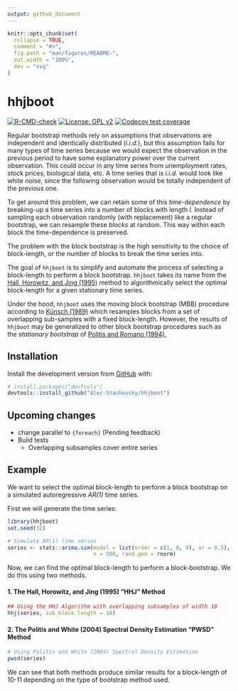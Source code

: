 ```yaml
---
output: github_document
---
```


<!-- README.md is generated from README.Rmd. Please edit that file -->

```r
knitr::opts_chunk$set(
  collapse = TRUE,
  comment = "#>",
  fig.path = "man/figures/README-",
  out.width = "100%",
  dev = "svg"
)
```

# hhjboot

<!-- badges: start -->
[![R-CMD-check](https://github.com/Alec-Stashevsky/hhjboot/workflows/R-CMD-check/badge.svg)](https://github.com/Alec-Stashevsky/hhjboot/actions) [![License: GPL v2](https://img.shields.io/badge/License-GPL%20v2-blue.svg)](https://www.gnu.org/licenses/old-licenses/gpl-2.0.en.html)
[![Codecov test coverage](https://codecov.io/gh/Alec-Stashevsky/hhjboot/branch/main/graph/badge.svg)](https://codecov.io/gh/Alec-Stashevsky/hhjboot?branch=main)
<!-- badges: end -->

Regular bootstrap methods rely on assumptions that observations are independent and identically distributed (*i.i.d.*), but this assumption fails for many types of time series because we would expect the observation in the previous period to have some explanatory power over the current observation. This could occur in any time series from unemployment rates, stock prices, biological data, etc. A time series that is *i.i.d.* would look like white noise, since the following observation would be totally independent of the previous one.

To get around this problem, we can retain some of this *time-dependence* by breaking-up a time series into a number of blocks with length *l*. Instead of sampling each observation randomly (with replacement) like a regular bootstrap, we can resample these *blocks* at random. This way within each block the time-dependence is preserved.

The problem with the block bootstrap is the high sensitivity to the choice of block-length, or the number of blocks to break the time series into. 

The goal of `hhjboot` is to simplify and automate the process of selecting a block-length to perform a block bootstrap. `hhjboot` takes its name from the [Hall, Horowitz, and Jing (1995)](https://academic.oup.com/biomet/article-abstract/82/3/561/260651?redirectedFrom=fulltext) method to algorithmically select the optimal block-length for a given stationary time series.

Under the hood, `hhjboot` uses the moving block bootstrap (MBB) procedure according to [Künsch (1989)](https://projecteuclid.org/euclid.aos/1176347265) which resamples blocks from a set of overlapping sub-samples with a fixed block-length. However, the results of `hhjboot` may be generalized to other block bootstrap procedures such as the *stationary bootstrap* of [Politis and Romano (1994).](https://www.tandfonline.com/doi/abs/10.1080/01621459.1994.10476870)


## Installation

<!-- You can install the released version of hhjboot from [CRAN](https://CRAN.R-project.org) with: -->

<!-- ``` r -->
<!-- install.packages("hhjboot") -->
<!-- ``` -->

Install the development version from [GitHub](https://github.com) with:

``` r
# install.packages("devtools")
devtools::install_github("Alec-Stashevsky/hhjboot")
```

## Upcoming changes
- change parallel to `{foreach}` (Pending feedback)
- Build tests
  - Overlapping subsamples cover entire series
  

## Example

We want to select the optimal block-length to perform a block bootstrap on a 
simulated autoregressive *AR(1)* time series.

First we will generate the time series:
```r
library(hhjboot)
set.seed(32)

# Simulate AR(1) time series
series <- stats::arima.sim(model = list(order = c(1, 0, 0), ar = 0.5),
                           n = 500, rand.gen = rnorm)
```

Now, we can find the optimal block-length to perform a block-bootstrap. We do 
this using two methods.

#### 1. The Hall, Horowitz, and Jing (1995) "HHJ" Method

```r
## Using the HHJ Algorithm with overlapping subsamples of width 10
hhj(series, sub_block_length = 10)
```


#### 2. The Politis and White (2004) Spectral Density Estimation "PWSD" Method

```r
# Using Politis and White (2004) Spectral Density Estimation
pwsd(series) 
```

We can see that both methods produce similar results for a block-length of 10-11
depending on the type of bootstrap method used.
